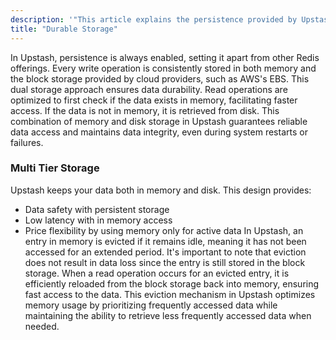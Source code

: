 ```yaml
---
description: '"This article explains the persistence provided by Upstash databases."'
title: "Durable Storage"
---
```

In Upstash, persistence is always enabled, setting it apart from other Redis
offerings. Every write operation is consistently stored in both memory and the
block storage provided by cloud providers, such as AWS's EBS. This dual storage
approach ensures data durability. Read operations are optimized to first check
if the data exists in memory, facilitating faster access. If the data is not in
memory, it is retrieved from disk. This combination of memory and disk storage
in Upstash guarantees reliable data access and maintains data integrity, even
during system restarts or failures.
### Multi Tier Storage
Upstash keeps your data both in memory and disk. This design provides:
- Data safety with persistent storage
- Low latency with in memory access
- Price flexibility by using memory only for active data
In Upstash, an entry in memory is evicted if it remains idle, meaning it has not
been accessed for an extended period. It's important to note that eviction does
not result in data loss since the entry is still stored in the block storage.
When a read operation occurs for an evicted entry, it is efficiently reloaded
from the block storage back into memory, ensuring fast access to the data. This
eviction mechanism in Upstash optimizes memory usage by prioritizing frequently
accessed data while maintaining the ability to retrieve less frequently accessed
data when needed.